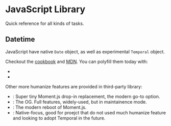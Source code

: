 
# JavaScript Library

Quick reference for all kinds of tasks.

## Datetime

JavaScript have native `Date` object, as well as experimental `Temporal` object.

Checkout the [cookbook](https://tc39.es/proposal-temporal/docs/cookbook.html) and [MDN](https://developer.mozilla.org/en-US/docs/Web/JavaScript/Reference/Global_Objects/Temporal). You can polyfill them today with:

- <GitHubBadge slug="js-temporal/temporal-polyfill" />
- <GitHubBadge slug="fullcalendar/temporal-polyfill" />

Other more humanize features are provided in third-party library:

- <GitHubBadge slug="iamkun/dayjs" />: Super tiny Moment.js drop-in replacement,
  the modern go-to option.
- <GitHubBadge slug="moment/moment" />: The OG. Full features, widely-used, but
  in maintainence mode.
- <GitHubBadge slug="moment/luxon" />: The modern reboot of Moment.js.
- <GitHubBadge slug="date-fns/date-fns" />: Native-focus, good for proejct that
  do not used much humanize feature and looking to adopt Temporal in the future.
